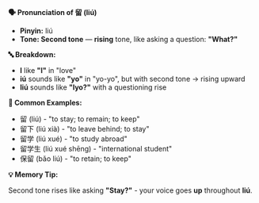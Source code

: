 **🗣️ Pronunciation of 留 (liú)**

- **Pinyin:** liú
- **Tone: Second tone** — **rising** tone, like asking a question: **"What?"**

**🔤 Breakdown:**

- **l** like **"l"** in "love"
- **iú** sounds like **"yo"** in "yo-yo", but with second tone → rising upward
- **liú** sounds like **"lyo?"** with a questioning rise

**📝 Common Examples:**

- 留 (liú) - "to stay; to remain; to keep"
- 留下 (liú xià) - "to leave behind; to stay"
- 留学 (liú xué) - "to study abroad"
- 留学生 (liú xué shēng) - "international student"
- 保留 (bǎo liú) - "to retain; to keep"

**💡 Memory Tip:**

Second tone rises like asking **"Stay?"** - your voice goes **up** throughout **liú**.
